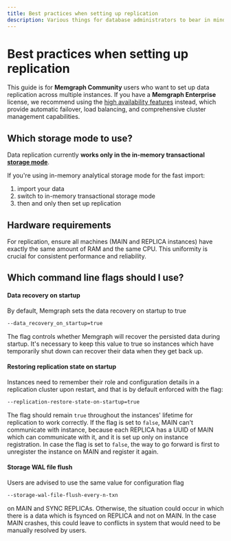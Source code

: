 ```yaml
---
title: Best practices when setting up replication
description: Various things for database administrators to bear in mind when deploying replication with Memgraph.
---
```



# Best practices when setting up replication

<Callout type="info">

This guide is for **Memgraph Community** users who want to set up data replication across multiple instances.
If you have a **Memgraph Enterprise** license, we recommend using the [high availability features](/clustering/high-availability) instead, which provide automatic failover, 
load balancing, and comprehensive cluster management capabilities.

</Callout>

## Which storage mode to use?

Data replication currently **works only in the in-memory transactional [storage
mode](/fundamentals/storage-memory-usage)**.

If you're using in-memory analytical storage mode for the fast import:
1. import your data
2. switch to in-memory transactional storage mode
3. then and only then set up replication

## Hardware requirements
For replication, ensure all machines (MAIN and REPLICA instances) have exactly the same amount of
RAM and the same CPU. This uniformity is crucial for consistent performance and reliability.


## Which command line flags should I use?

#### Data recovery on startup

By default, Memgraph sets the data recovery on startup to true

```bash
--data_recovery_on_startup=true
```
The flag controls whether Memgraph will recover the persisted data during startup. It's necessary
to keep this value to true so instances which have temporarily shut down can recover their data when
they get back up.

#### Restoring replication state on startup
Instances need to remember their role and configuration details in a replication
cluster upon restart, and that is by default enforced with the flag:

```bash
--replication-restore-state-on-startup=true
```
The flag should remain `true` throughout the instances' lifetime for replication to work correctly.
If the flag is set to `false`, MAIN can't communicate with instance, because each
REPLICA has a UUID of MAIN which can communicate with it, and it is set up only
on instance registration. In case the flag is set to `false`, the way to go
forward is first to unregister the instance on MAIN and register it again.

#### Storage WAL file flush
Users are advised to use the same value for configuration flag
```bash
--storage-wal-file-flush-every-n-txn
```
on MAIN and SYNC REPLICAs. Otherwise, the situation could occur in which there is a data which is
fsynced on REPLICA and not on MAIN. In the case MAIN crashes, this could leave to conflicts in system
that would need to be manually resolved by users.
